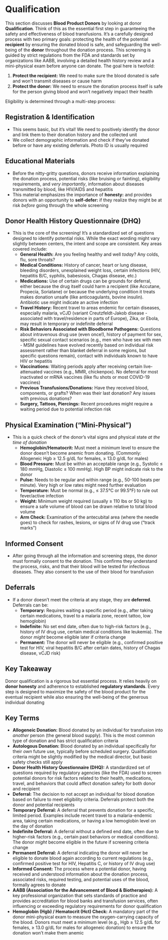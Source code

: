 # Qualification {-}

This section discusses **Blood Product Donors** by looking at donor **Qualification**. Think of this as the essential first step in guaranteeing the safety and effectiveness of blood transfusions. It's a carefully designed process with two primary goals: protecting the health of the potential **recipient** by ensuring the donated blood is safe, and safeguarding the well-being of the **donor** throughout the donation process. This screening is guided by strict regulations from the FDA and standards set by organizations like AABB, involving a detailed health history review and a mini-physical exam before anyone can donate. The goal here is twofold:

1.  **Protect the recipient:** We need to make sure the blood donated is safe and won't transmit diseases or cause harm
2.  **Protect the donor:** We need to ensure the donation process itself is safe for the person giving blood and won't negatively impact their health

Eligibility is determined through a multi-step process:

##  **Registration & Identification**
*   This seems basic, but it's vital! We need to positively identify the donor and link them to their donation history and the collected unit
*   We collect demographic information and check if they've donated before or have any existing deferrals. Photo ID is usually required

##  **Educational Materials**
*   Before the nitty-gritty questions, donors receive information explaining the donation process, potential risks (like bruising or fainting), eligibility requirements, and *very importantly*, information about diseases transmitted by blood, like HIV/AIDS and hepatitis
*   This material emphasizes the importance of **honesty:** and provides donors with an opportunity to **self-defer:** if they realize they might be at risk *before* going through the whole screening

##  **Donor Health History Questionnaire (DHQ)**
*   This is the core of the screening! It's a standardized set of questions designed to identify potential risks. While the exact wording might vary slightly between centers, the intent and scope are consistent. Key areas covered include:
    *   **General Health:** Are you feeling healthy and well *today*? Any colds, flu, sore throats?
    *   **Medical Conditions:** History of cancer, heart or lung disease, bleeding disorders, unexplained weight loss, certain infections (HIV, hepatitis B/C, syphilis, babesiosis, Chagas disease, etc.)
    *   **Medications:** Use of certain drugs can be grounds for deferral, either because the drug itself could harm a recipient (like Accutane, Propecia, Soriatane) or because the underlying condition it treats makes donation unsafe (like anticoagulants, bovine insulin). Antibiotic use might indicate an active infection
    *   **Travel History:** Recent travel to areas endemic for certain diseases, especially malaria, vCJD (variant Creutzfeldt-Jakob disease - associated with travel/residence in parts of Europe), Zika, or Ebola, may result in temporary or indefinite deferral
    *   **Risk Behaviors Associated with Bloodborne Pathogens:** Questions about intravenous drug use (even once!), history of payment for sex, specific sexual contact scenarios (e.g., men who have sex with men - MSM guidelines have evolved recently based on individual risk assessment rather than blanket deferral in some regions, but specific questions remain), contact with individuals known to have HIV or hepatitis
    *   **Vaccinations:** Waiting periods apply after receiving certain live-attenuated vaccines (e.g., MMR, chickenpox). No deferral for most inactivated or mRNA vaccines (like flu shots or most COVID-19 vaccines)
    *   **Previous Transfusions/Donations:** Have they received blood, components, or grafts? When was their last donation? Any issues with previous donations?
    *   **Surgery, Tattoos, Piercings:** Recent procedures might require a waiting period due to potential infection risk

##  **Physical Examination ("Mini-Physical")**
*   This is a quick check of the donor's vital signs and physical state *at the time of donation*
    *   **Hemoglobin/Hematocrit:** Must meet a minimum level to ensure the donor doesn't become anemic from donating. (Commonly: Allogeneic Hgb ≥ 12.5 g/dL for females, ≥ 13.0 g/dL for males)
    *   **Blood Pressure:** Must be within an acceptable range (e.g., Systolic ≤ 180 mmHg, Diastolic ≤ 100 mmHg). High BP might indicate risk to the donor
    *   **Pulse:** Needs to be regular and within range (e.g., 50-100 beats per minute). Very high or low rates might need further evaluation
    *   **Temperature:** Must be normal (e.g., ≤ 37.5°C or 99.5°F) to rule out fever/active infection
    *   **Weight:** Minimum weight required (usually ≥ 110 lbs or 50 kg) to ensure a safe volume of blood can be drawn relative to total blood volume
    *   **Arm Check:** Examination of the antecubital area (where the needle goes) to check for rashes, lesions, or signs of IV drug use ("track marks")

##  **Informed Consent**
*   After going through all the information and screening steps, the donor must formally consent to the donation. This confirms they understand the process, risks, and that their blood will be tested for infectious diseases. They also consent to the use of their blood for transfusion

##  **Deferrals**
*   If a donor doesn't meet the criteria at any stage, they are **deferred**. Deferrals can be:
    *   **Temporary:** Requires waiting a specific period (e.g., after taking certain medications, travel to a malaria zone, recent tattoo, low hemoglobin)
    *   **Indefinite:** No set end date, often due to high-risk factors (e.g., history of IV drug use, certain medical conditions like leukemia). The donor *might* become eligible later if criteria change
    *   **Permanent:** The donor will never be eligible (e.g., confirmed positive test for HIV, viral hepatitis B/C after certain dates, history of Chagas disease, vCJD risk)

##  **Key Takeaway** 
Donor qualification is a rigorous but essential process. It relies heavily on **donor honesty** and adherence to established **regulatory standards**. Every step is designed to maximize the safety of the blood product for the eventual recipient while also ensuring the well-being of the generous individual donating

##  **Key Terms**

*   **Allogeneic Donation:** Blood donated by an individual for transfusion into *another* person (the general blood supply). This is the most common type of donation and has strict qualification criteria
*   **Autologous Donation:** Blood donated by an individual specifically for their *own* future use, typically before scheduled surgery. Qualification criteria might be slightly modified by the medical director, but basic safety checks still apply
*   **Donor Health History Questionnaire (DHQ):** A standardized set of questions required by regulatory agencies (like the FDA) used to screen potential donors for risk factors related to their health, medications, travel, and behaviors that could affect donation safety for both donor and recipient
*   **Deferral:** The decision to not accept an individual for blood donation based on failure to meet eligibility criteria. Deferrals protect both the donor and potential recipients
*   **Temporary Deferral:** A deferral that prevents donation for a specific, limited period. Examples include recent travel to a malaria-endemic area, taking certain medications, or having a low hemoglobin level on the day of donation
*   **Indefinite Deferral:** A deferral without a defined end date, often due to higher-risk factors (e.g., certain past behaviors or medical conditions). The donor *might* become eligible in the future if screening criteria change
*   **Permanent Deferral:** A deferral indicating the donor will never be eligible to donate blood again according to current regulations (e.g., confirmed positive test for HIV, Hepatitis C, or history of IV drug use)
*   **Informed Consent:** The process where a potential donor, having received and understood information about the donation process, associated risks, required testing, and potential uses of the blood, formally agrees to donate
*   **AABB (Association for the Advancement of Blood & Biotherapies):** A key professional organization that sets standards of practice and provides accreditation for blood banks and transfusion services, often influencing or exceeding regulatory requirements for donor qualification
*   **Hemoglobin (Hgb) / Hematocrit (Hct) Check:** A mandatory part of the donor mini-physical exam to measure the oxygen-carrying capacity of the blood. Donors must meet a minimum level (e.g., Hgb ≥ 12.5 g/dL for females, ≥ 13.0 g/dL for males for allogeneic donation) to ensure the donation won't make them anemic